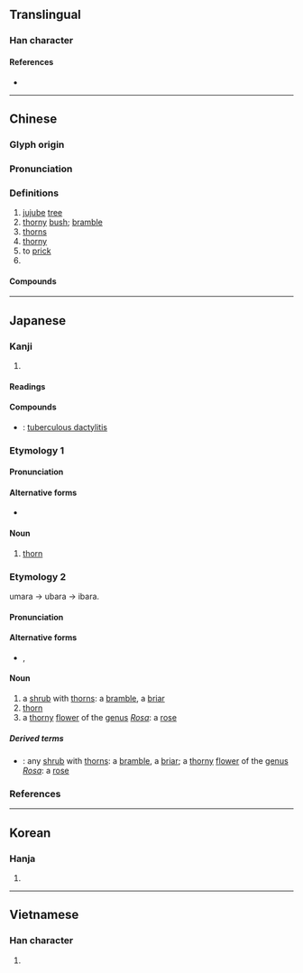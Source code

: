 {{character info}}
==Translingual==

===Han character===
{{Han char|rn=75|rad=木|as=08|sn=12|four=55992|canj=DBDB|ids=⿰朿朿}}

====References====
* {{Han ref|kx=0532.200|dkj=14938|dj=0921.010|hdz=21227.090|uh=68D8|ud=26840|bh=B4C6|bd=46278}}

----

==Chinese==
{{zh-forms|alt=撠-to prick}}

===Glyph origin===
{{Han etym}}

===Pronunciation===
{{zh-pron
|m=jí
|m-s=
|c=kik1,gik1
|c_note=kik1 — colloquial; gik1 — literary, especially in {{zh-l|荊棘|tr=ging1 gik1}}
|c-t=
|g=
|h=pfs=kit
|j=
|mb=
|md=
|mn=qz:kiak/tw,xm,zz:kek
|mn-t=
|w=
|x=
|mc=y
|oc=y
|ma=
|cat=n,a,v
}}

===Definitions===
{{zh-hanzi}}

# [[jujube]] [[tree]]
# [[thorny]] [[bush]]; [[bramble]]
# [[thorns]]
# [[thorny]]
# to [[prick]]
# {{zh-synonym|戟|[[halberd]]}}

====Compounds====
{{zh-der|撤棘|荊棘|棘手|荊棘佈道|披荊斬棘|披荊棘|滿地荊棘|荊棘律|荊棘銅駝|舉動荊棘|銅駝荊棘}}

----

==Japanese==

===Kanji===
{{ja-kanji|grade=|rs=木08}}

# {{rfdef|ja|sort=木08}}

====Readings====
{{ja-readings
|goon=こく
|kanon=きょく
|kun=いばら-, とげ-
}}

====Compounds====
* {{ja-r|風棘|ふうきょく}}: [[tuberculous dactylitis]]

{{wikipedia|lang=ja}}

===Etymology 1===
{{ja-kanjitab|とげ|yomi=k}}

====Pronunciation====
{{ja-pron|yomi=k|とげ|acc=2|acc_ref=DJR,NHK}}

====Alternative forms====
* {{ja-l|刺}}

====Noun====
{{ja-noun|とげ}}

# [[thorn]]

===Etymology 2===
{{ja-kanjitab|いばら|yomi=k}}
umara → ubara → ibara.

====Pronunciation====
{{ja-pron|yomi=k|いばら|acc=0|acc_ref=DJR,NHK}}

====Alternative forms====
* {{ja-l|茨}}, {{ja-l|荊}}

====Noun====
{{ja-noun|いばら|イバラ}}

# a [[shrub]] with [[thorn]]s: a [[bramble]], a [[briar]]
# [[thorn]]
# a [[thorny]] [[flower]] of the [[genus]] ''[[Rosa]]'': a [[rose]]

=====Derived terms=====
* {{ja-r|薔薇|ばら}}: any [[shrub]] with [[thorn]]s: a [[bramble]], a [[briar]]; a [[thorny]] [[flower]] of the [[genus]] ''[[Rosa]]'': a [[rose]]

===References===
<references/>

----

==Korean==

===Hanja===
{{ko-hanja|hangeul=극|eumhun=|rv=geuk|mr=kŭk|y=kuk}}

# {{rfdef|ko|sort=木08}}

----

==Vietnamese==

===Han character===
{{vi-readings|reading=gấc, cức|rs=木08}}

# {{rfdef|vi|sort=木08}}